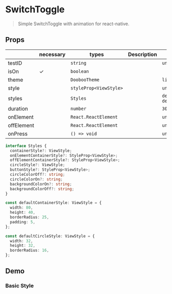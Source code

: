 
<Meta title="Components/SwitchToggle" />

# SwitchToggle

> Simple SwitchToggle with animation for react-native.<br/>

## Props

|                 | necessary | types                   | Description   | default               |
| --------------- | --------- | ----------------------- | ------------- | --------------------- |
| testID          |           | `string`                |               | `undefined`           |
| isOn            |     ✓     | `boolean`               |               |                       |
| theme           |           | `DoobooTheme`           |               | `light`               |
| style           |           | `styleProp<ViewStyle>`  |               | `undefined`           |
| styles          |           | `Styles`                |               | `defaultContainerStyle, defaultCircleStyle `               |
| duration        |           | `number`                |               | `300`                 |
| onElement       |           | `React.ReactElement`    |               | `undefined`           |
| offElement      |           | `React.ReactElement`    |               | `undefined`           |
| onPress         |           | `() => void`            |               | `undefined`           |


```typescript
interface Styles {
  containerStyle?: ViewStyle;
  onElementContainerStyle?: StyleProp<ViewStyle>;
  offElementContainerStyle?: StyleProp<ViewStyle>;
  circleStyle?: ViewStyle;
  buttonStyle?: StyleProp<ViewStyle>;
  circleColorOff?: string;
  circleColorOn?: string;
  backgroundColorOn?: string;
  backgroundColorOff?: string;
}

const defaultContainerStyle: ViewStyle = {
  width: 80,
  height: 40,
  borderRadius: 25,
  padding: 5,
};

const defaultCircleStyle: ViewStyle = {
  width: 32,
  height: 32,
  borderRadius: 16,
};
```

## Demo

### Basic Style
<Basic/>


